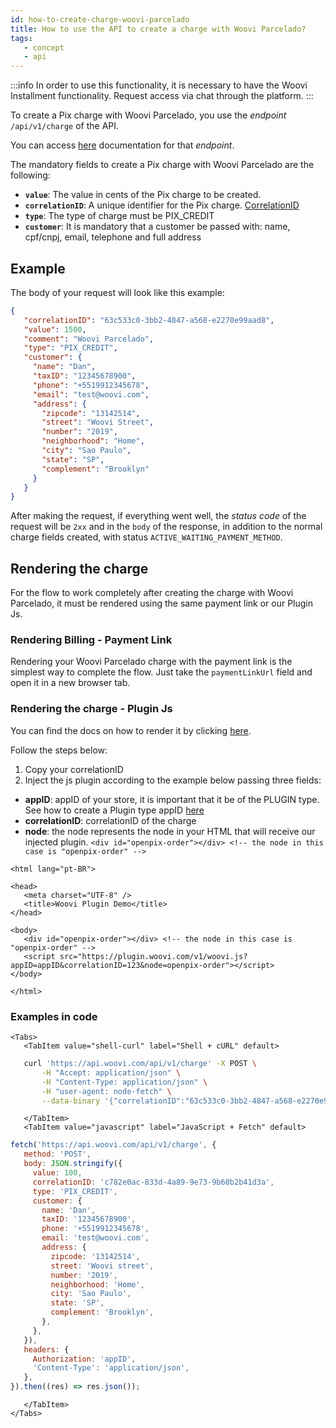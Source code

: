 ```yaml
---
id: how-to-create-charge-woovi-parcelado
title: How to use the API to create a charge with Woovi Parcelado?
tags:
   - concept
   - api
---
```



:::info
In order to use this functionality, it is necessary to have the Woovi Installment functionality. Request access via chat through the platform.
:::

To create a Pix charge with Woovi Parcelado, you use the _endpoint_ `/api/v1/charge` of the API.

You can access [here](https://developers.woovi.com/api#tag/charge/paths/~1api~1v1~1charge/post)
documentation for that _endpoint_.

The mandatory fields to create a Pix charge with Woovi Parcelado are the following:

- **`value`**: The value in cents of the Pix charge to be created.
- **`correlationID`**: A unique identifier for the Pix charge. [CorrelationID](../concepts/correlation-id)
- **`type`**: The type of charge must be PIX_CREDIT
- **`customer`**: It is mandatory that a customer be passed with: name, cpf/cnpj, email, telephone and full address

## Example

The body of your request will look like this example:

```json
{
   "correlationID": "63c533c0-3bb2-4847-a568-e2270e99aad8",
   "value": 1500,
   "comment": "Woovi Parcelado",
   "type": "PIX_CREDIT",
   "customer": {
     "name": "Dan",
     "taxID": "12345678900",
     "phone": "+5519912345678",
     "email": "test@woovi.com",
     "address": {
       "zipcode": "13142514",
       "street": "Woovi Street",
       "number": "2019",
       "neighborhood": "Home",
       "city": "Sao Paulo",
       "state": "SP",
       "complement": "Brooklyn"
     }
   }
}
```

After making the request, if everything went well, the _status code_ of the request will be `2xx` and in the `body` of the response, in addition to the normal charge fields created, with status `ACTIVE_WAITING_PAYMENT_METHOD`.

## Rendering the charge

For the flow to work completely after creating the charge with Woovi Parcelado, it must be rendered using the same payment link or our Plugin Js.

### Rendering Billing - Payment Link

Rendering your Woovi Parcelado charge with the payment link is the simplest way to complete the flow. Just take the `paymentLinkUrl` field and open it in a new browser tab.

### Rendering the charge - Plugin Js

You can find the docs on how to render it by clicking [here](/docs/plugin#come%C3%A7ando-com-o-plugin-de-order).

Follow the steps below:

1. Copy your correlationID
2. Inject the js plugin according to the example below passing three fields:

- **appID**: appID of your store, it is important that it be of the PLUGIN type. See how to create a Plugin type appID [here](/docs/apis/api-getting-started)
- **correlationID**: correlationID of the charge
- **node**: the node represents the node in your HTML that will receive our injected plugin. `<div id="openpix-order"></div> <!-- the node in this case is "openpix-order" -->`

```html<!DOCTYPE html>
<html lang="pt-BR">

<head>
   <meta charset="UTF-8" />
   <title>Woovi Plugin Demo</title>
</head>

<body>
   <div id="openpix-order"></div> <!-- the node in this case is "openpix-order" -->
   <script src="https://plugin.woovi.com/v1/woovi.js?appID=appID&correlationID=123&node=openpix-order"></script>
</body>

</html>
```

### Examples in code

```mdx-code-block
<Tabs>
   <TabItem value="shell-curl" label="Shell + cURL" default>
```

```sh
   curl 'https://api.woovi.com/api/v1/charge' -X POST \
       -H "Accept: application/json" \
       -H "Content-Type: application/json" \
       -H "user-agent: node-fetch" \
       --data-binary '{"correlationID":"63c533c0-3bb2-4847-a568-e2270e99aad8","value":1500,"comment":"Woovi Parcelado","type":"PIX_CREDIT","customer": {"name":"Dan ","taxID":"12345678900","phone":"+5519912345678","email":"test@woovi.com","address":{"zipcode":"13142514" ,"street":"Woovi Street","number":"2019","neighborhood":"Casa","city":"Sao Paulo","state":"SP","complement":"Brooklin" }}}'
```

```mdx-code-block
   </TabItem>
   <TabItem value="javascript" label="JavaScript + Fetch" default>
```

```js
fetch('https://api.woovi.com/api/v1/charge', {
   method: 'POST',
   body: JSON.stringify({
     value: 100,
     correlationID: 'c782e0ac-833d-4a89-9e73-9b60b2b41d3a',
     type: 'PIX_CREDIT',
     customer: {
       name: 'Dan',
       taxID: '12345678900',
       phone: '+5519912345678',
       email: 'test@woovi.com',
       address: {
         zipcode: '13142514',
         street: 'Woovi street',
         number: '2019',
         neighborhood: 'Home',
         city: 'Sao Paulo',
         state: 'SP',
         complement: 'Brooklyn',
       },
     },
   }),
   headers: {
     Authorization: 'appID',
     'Content-Type': 'application/json',
   },
}).then((res) => res.json());
```

```mdx-code-block
   </TabItem>
</Tabs>
```